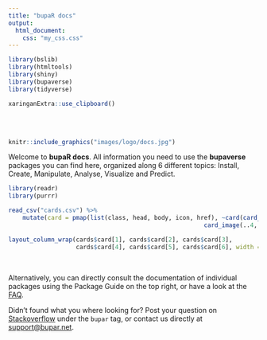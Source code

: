 ```yaml
---
title: "bupaR docs"
output: 
  html_document: 
    css: "my_css.css"
---
```


```r
library(bslib)
library(htmltools)
library(shiny)
library(bupaverse)
library(tidyverse)
```

```r
xaringanExtra::use_clipboard()
```



<br/>
<br/>


```r
knitr::include_graphics("images/logo/docs.jpg")
```

Welcome to **bupaR docs**. All information you need to use the **bupaverse** packages you can find here, organized along 6 different topics: Install, Create, Manipulate, Analyse, Visualize and Predict. 


```r
library(readr)
library(purrr)

read_csv("cards.csv") %>%
    mutate(card = pmap(list(class, head, body, icon, href), ~card(card_header(class = ..1, ..2), 
                                                       card_image(..4, href = ..5)))) -> cards

layout_column_wrap(cards$card[1], cards$card[2], cards$card[3],
                   cards$card[4], cards$card[5], cards$card[6], width = "125px")
```

<br/>

Alternatively, you can directly consult the documentation of individual packages using the Package Guide on the top right, or have a look at the [FAQ](faq.html). 

Didn't found what you where looking for? Post your question on [Stackoverflow](https://stackoverflow.com/questions/tagged/bupar) under the `bupar` tag, or contact us directly at [support@bupar.net](mailto:support@bupar.net). 

